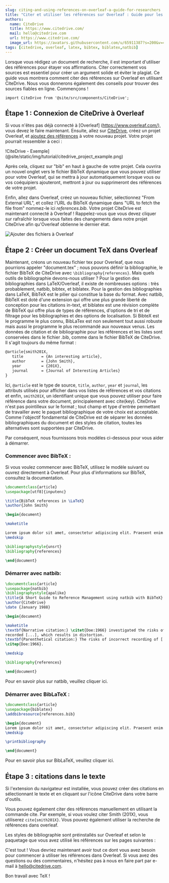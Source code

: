 ```yaml
---
slug: citing-and-using-references-on-overleaf-a-guide-for-researchers
title: "Citer et utiliser les références sur Overleaf : Guide pour les chercheurs"
authors:
  name: CiteDrive
  title: https://www.citedrive.com/
  mail: hello@citedrive.com
  url: https://www.citedrive.com/
  image_url: https://avatars.githubusercontent.com/u/65911387?s=200&v=4
tags: [citedrive, overleaf, latex, bibtex, biblatex,natbib]
---
```


Lorsque vous rédigez un document de recherche, il est important d'utiliser des références pour étayer vos affirmations. Citer correctement vos sources est essentiel pour créer un argument solide et éviter le plagiat. Ce guide vous montrera comment citer des références sur Overleaf en utilisant CiteDrive. Nous vous donnerons également des conseils pour trouver des sources fiables en ligne. Commençons !

```mdx-code-block
import CiteDrive from '@site/src/components/CiteDrive';
```
<CiteDrive /> 

## Étape 1 : Connexion de CiteDrive à Overleaf

Si vous n'êtes pas déjà connecté à [Overleaf] (https://www.overleaf.com/), vous devez le faire maintenant. Ensuite, allez sur [CiteDrive](https://www.citedrive.com/), créez un projet Overleaf, et [ajoutez des références](https://citedrive.medium.com/adding-bibliographic-references-to-overleaf-with-citedrive-325f131e3ca2) à votre nouveau projet. Votre projet pourrait ressembler à ceci :

!CiteDrive - Exemple](@site/static/img/tutorial/citedrive_project_example.png)

Après cela, cliquez sur "bib" en haut à gauche de votre projet. Cela ouvrira un nouvel onglet vers le fichier BibTeX dynamique que vous pouvez utiliser pour votre Overleaf, qui se mettra à jour automatiquement lorsque vous ou vos coéquipiers ajouteront, mettront à jour ou supprimeront des références de votre projet.



Enfin, allez dans Overleaf, créez un nouveau fichier, sélectionnez "From External URL", et collez l'URL du BibTeX dynamique dans "URL to fetch the file from" nommez-le ici *references.bib*.
Votre projet CiteDrive est maintenant connecté à Overleaf ! Rappelez-vous que vous devez cliquer sur rafraîchir lorsque vous faites des changements dans notre projet CiteDrive afin qu'Overleaf obtienne le dernier état.

![Ajouter des fichiers à Overleaf](@site/static/img/tutorial/export_bib_to_overleaf.png)

## Étape 2 : Créer un document TeX dans Overleaf

Maintenant, créons un nouveau fichier tex pour Overleaf, que nous pourrions appeler "document.tex" ; nous pouvons définir la bibliographie, le fichier BibTeX de CiteDrive avec `\bibliography{references}`. Mais quels outils de bibliographie devons-nous utiliser ? Pour la gestion des bibliographies dans LaTeX/Overleaf, il existe de nombreuses options : très probablement, natbib, bibtex, et biblatex. Pour la gestion des bibliographies dans LaTeX, BibTeX est le pilier qui constitue la base du format. Avec natbib, BibTeX est doté d'une extension qui offre une plus grande liberté de conception pour les citations in-text, et biblatex est une révision complète de BibTeX qui offre plus de types de références, d'options de tri et de filtrage pour les bibliographies et des options de localisation. Si BibteX est le programme le plus connu, BibLaTex est non seulement tout aussi robuste mais aussi le programme le plus recommandé aux nouveaux venus. Les données de citation et de bibliographie pour les références et les listes sont conservées dans le fichier .bib, comme dans le fichier BibTeX de CiteDrive. Il s'agit toujours du même format :

 ```latex
 @article{smith201X,
 	title        = {An interesting article},
 	author       = {John Smith},
 	year         = {201X},
 	journal      = {Journal of Interesting Articles}
 }
 ```

 Ici, `@article` est le type de source, `title`, `author`, `year` et `journal`, les attributs utilisés pour afficher dans vos listes de références et vos citations et enfin, `smith201X`, un identifiant unique que vous pouvez utiliser pour faire référence dans votre document, principalement avec cite(key). CiteDrive n'est pas pointilleux sur le format ; tout champ et type d'entrée permettant de travailler avec le paquet bibliographique de votre choix est acceptable. Comme l'objectif fondamental de CiteDrive est de séparer les données bibliographiques du document et des styles de citation, toutes les alternatives sont supportées par CiteDrive.


 Par conséquent, nous fournissons trois modèles ci-dessous pour vous aider à démarrer.

 ### Commencer avec BibTeX :

 Si vous voulez commencer avec BibTeX, utilisez le modèle suivant ou ouvrez directement à Overleaf. Pour plus d'informations sur BibTeX, consultez la documentation.

 ```latex title="document.tex"
 \documentclass{article}
 \usepackage[utf8]{inputenc}

 \title{BibTeX references in \LaTeX}
 \author{John Smith}

 \begin{document}

 \maketitle

 Lorem ipsum dolor sit amet, consectetur adipiscing elit. Praesent enim urna, dapibus et bibendum vel, consectetur et turpis. Cras a molestie nulla. \cite{Hemingway1952}
 \medskip

 \bibliographystyle{unsrt}
 \bibliography{references}

 \end{document}
 ```


 ### Démarrer avec natbib:

 ```latex
 \documentclass{article}
 \usepackage{natbib}
 \bibliographystyle{apalike}
 \title{A Short Guide to Reference Management using natbib with BibTeX}
 \author{CiteDrive}
 \date {January 1988}

 \begin{document}

 \maketitle
 \textbf{Narrative citation:} \citet{Doe:1966} investigated the risks of incorrectly \\
 recorded [...], which results in distortion.
 \textbf{Parenthetical citation:} The risks of incorrect recording of [...] could lead to distortion
 \citep{Doe:1966}.

 \medskip

 \bibliography{references}

 \end{document}

 ```


 Pour en savoir plus sur natbib, veuillez cliquer ici.

 ### Démarrer avec BibLaTeX :

 ```latex
 \documentclass{article}
 \usepackage{biblatex}
 \addbibresource{references.bib}

 \begin{document}
 Lorem ipsum dolor sit amet, consectetur adipiscing elit. Praesent enim urna, dapibus et bibendum vel, consectetur et turpis. Cras a molestie nulla. \cite{Hemingway1952}
 \medskip

 \printbibliography

 \end{document}
 ```



 Pour en savoir plus sur BibLaTeX, veuillez cliquer ici.



 ## Étape 3 : citations dans le texte



 Si l'extension du navigateur est installée, vous pouvez créer des citations en sélectionnant le texte et en cliquant sur l'icône CiteDrive dans votre barre d'outils.



 Vous pouvez également citer des références manuellement en utilisant la commande cite. Par exemple, si vous voulez citer Smith (201X), vous utiliserez ``cite{smith201X}``. Vous pouvez également utiliser la recherche de références dans overleaf.



 Les styles de bibliographie sont préinstallés sur Overleaf et selon le paquetage que vous avez utilisé les références sur les pages suivantes :



 C'est tout ! Vous devriez maintenant avoir tout ce dont vous avez besoin pour commencer à utiliser les références dans Overleaf. Si vous avez des questions ou des commentaires, n'hésitez pas à nous en faire part par e-mail à hello@citedrive.com.



 Bon travail avec TeX !

